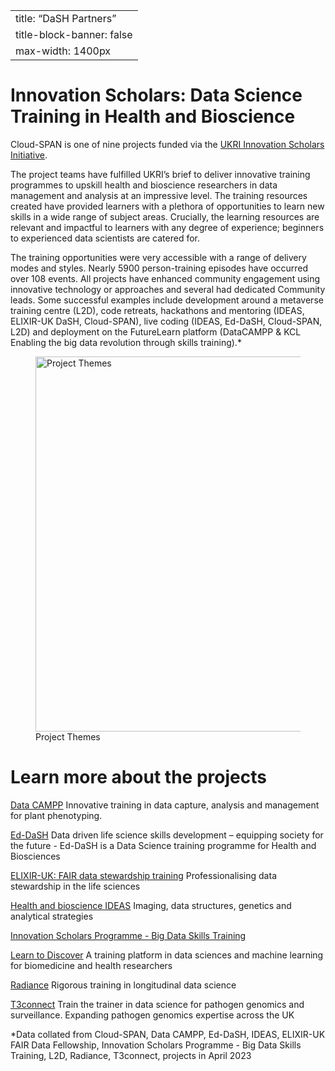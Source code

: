 
---
title: "DaSH Partners"
title-block-banner: false
max-width: 1400px
---

# Innovation Scholars: Data Science Training in Health and Bioscience

Cloud-SPAN is one of nine projects funded via the [UKRI Innovation Scholars Initiative](https://www.ukri.org/opportunity/innovation-scholars-data-science-training-in-health-bioscience/).

The project teams have fulfilled UKRI’s brief to deliver innovative training programmes to upskill health and bioscience researchers in data management and analysis at an impressive level. The training resources created have provided learners with a plethora of opportunities to learn new skills in a wide range of subject areas. Crucially, the learning resources are relevant and impactful to learners with any degree of experience; beginners to experienced data scientists are catered for.  

The training opportunities were very accessible with a range of delivery modes and styles. Nearly 5900 person-training episodes have occurred over 108 events. All projects have enhanced community engagement using innovative technology or approaches and several had dedicated Community leads. Some successful examples include development around a metaverse training centre (L2D), code retreats, hackathons and mentoring (IDEAS, ELIXIR-UK DaSH, Cloud-SPAN), live coding (IDEAS, Ed-DaSH, Cloud-SPAN, L2D) and deployment on the FutureLearn platform (DataCAMPP & KCL Enabling the big data revolution through skills training).*


![Project Themes](project_themes_final.png){width=600}

# Learn more about the projects 

[Data CAMPP](https://www.nottingham.ac.uk/research/groups/cvl/projects/data-cammp/data-cammp.aspx)
Innovative training in data capture, analysis and management for plant phenotyping. 

[Ed-DaSH](https://edcarp.github.io/Ed-DaSH/)
Data driven life science skills development – equipping society for the future - Ed-DaSH is a Data Science training programme for Health and Biosciences 

[ELIXIR-UK: FAIR data stewardship training](https://elixiruknode.org/activities/elixir-dash-fellowship/)
Professionalising data stewardship in the life sciences

[Health and bioscience IDEAS](https://healthbioscienceideas.github.io/)
Imaging, data structures, genetics and analytical strategies 

[Innovation Scholars Programme - Big Data Skills Training](https://innovationscholars.er.kcl.ac.uk/training/)

[Learn to Discover](https://learntodiscover.ai/)
A training platform in data sciences and machine learning for biomedicine and health researchers

[Radiance](https://radiance.org.uk/)
Rigorous training in longitudinal data science 

[T3connect](https://t3connect.org/)
Train the trainer in data science for pathogen genomics and surveillance. Expanding pathogen genomics expertise across the UK 


*Data collated from Cloud-SPAN, Data CAMPP, Ed-DaSH, IDEAS, ELIXIR-UK FAIR Data Fellowship, Innovation Scholars Programme - Big Data Skills Training, L2D, Radiance, T3connect, projects in April 2023 
